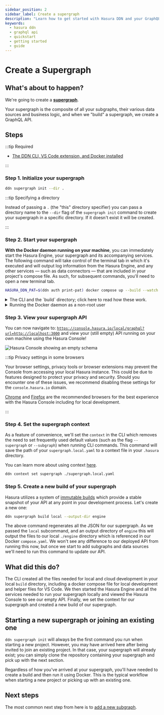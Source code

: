 ```yaml
---
sidebar_position: 2
sidebar_label: Create a supergraph
description: "Learn how to get started with Hasura DDN and your GraphQL API."
keywords:
  - hasura ddn
  - graphql api
  - quickstart
  - getting started
  - guide
---
```



# Create a Supergraph

## What's about to happen?

We're going to create a [**supergraph**](/support/glossary.mdx#supergraph).

Your supergraph is the composite of all your subgraphs, their various data sources and business logic, and when we
"build" a supergraph, we create a GraphQL API.

<Thumbnail src="/img/get-started/ERD/create-supergraph.png" alt="Create a supergraph" width="1000px" />

## Steps

:::tip Required

- [The DDN CLI, VS Code extension, and Docker installed](/getting-started/build/00-prerequisites.mdx)

:::

### Step 1. Initialize your supergraph

```bash title="To initialize your supergraph, from an empty directory, run:"
ddn supergraph init --dir .
```

:::tip Specifying a directory

Instead of passing a `.` (the "this" directory specifier) you can pass a directory name to the `--dir` flag of the
`supergraph init` command to create your supergraph in a specific directory. If it doesn't exist it will be created.

:::

### Step 2. Start your supergraph

**With the Docker daemon running on your machine**, you can immediately start the Hasura Engine, your supergraph and its
accompanying services. The following command will take control of the terminal tab in which it's executed and will
output log information from the Hasura Engine, and any other services — such as data connectors — that are included in
your project's compose file. As such, for subsequent commands, you'll need to open a new terminal tab.

```bash title="From the project's root, run:"
HASURA_DDN_PAT=$(ddn auth print-pat) docker compose up --build --watch
```

<details>
  <summary>
    The CLI and the `build` directory; click here to read how these work.
  </summary>
    The CLI automatically creates a `build` directory for you when running the `ddn supergraph init` command. This
    directory contains all of the JSON necessary to configure and serve your supergraph. The JSON files within it are
    already referenced for you in the docker `compose.yaml` file, allowing you to start your services straight away.

    The `docker compose up` command sets the `HASURA_DDN_PAT` environment variable using a value retrieved from the
    command `ddn auth print-pat` and then uses Docker Compose to start and monitor the Hasura services defined in the
    `compose.yaml` file. Your PAT is your personal access token generated by Hasura DDN and used by the CLI.

    You should see your various services returned as `Running` or `Started` in the terminal. We also use the `--watch`
    flag which will allow us to iteratively modify and test our API locally with blazing-fast feedback loops.

</details>

<details>
  <summary>
    Running the Docker daemon as a non-root user
  </summary>
  If you're running the Docker daemon as a non-root user (rootless mode), `v26.0` now allows you to disable the default
  `host-loopback-isolation` which prevents communication back to the host machine.

To disable this feature, set the environment variable `DOCKERD_ROOTLESS_ROOTLESSKIT_DISABLE_HOST_LOOPBACK` to `false`
before starting the daemon.

This will now allow container-to-host communication via `10.0.2.2` address.

You should also amend this line in your `compose.yaml` files for both the main services and connectors to reflect this
change:

```yaml
extra_hosts:
  - local.hasura.dev=host-gateway
```

to:

```yaml
extra_hosts:
  - local.hasura.dev=10.0.2.2
```

</details>

### Step 3. View your supergraph API

You can now navigate to:
[`https://console.hasura.io/local/graphql?url=http://localhost:3000`](https://console.hasura.io/local/graphql?url=http://localhost:3000)
and view your (still empty) API running on your own machine using the Hasura Console!

![Hasura Console showing an empty schema](/img/get-started/console-init-supergraph.png)

:::tip Privacy settings in some browsers

Your browser settings, privacy tools or browser extensions may prevent the Console from accessing your local Hasura
instance. This could be due to features designed to protect your privacy and security. Should you encounter one of these
issues, we recommend disabling these settings for the `console.hasura.io` domain.

[Chrome](https://www.google.com/chrome/) and [Firefox](https://www.mozilla.org/en-US/firefox/new/) are the recommended
browsers for the best experience with the Hasura Console including for local development.

:::

### Step 4. Set the supergraph context

As a feature of convenience, we'll set the `context` in the CLI which removes the need to set frequently used default
values (such as the flag `--supergraph` or `--subgraph`) when running CLI commands. This command will save the path of
your `supergraph.local.yaml` to a context file in your `.hasura` directory.

You can learn more about using context [here](/cli/commands/ddn_context.mdx).

```bash title="In the project's root directory, run:"
ddn context set supergraph ./supergraph.local.yaml
```

### Step 5. Create a new build of your supergraph

Hasura utilizes a system of [immutable builds](/project-configuration/builds.mdx) which provide a stable snapshot of
your API at any point in your development process. Let's create a new one:

```bash title="From the project's root, run:"
ddn supergraph build local --output-dir engine
```

The above command regenerates all the JSON for our supergraph. As we passed the `local` subcommand, and an output
directory of `engine` this will output the files to our local `./engine` directory which is referenced in our Docker
`compose.yaml`. We won't see any difference to our deployed API from running this now, but once we start to add
subgraphs and data sources we'll need to run this command to update our API.

## What did this do?

The CLI created all the files needed for local and cloud development in your local `build` directory, including a docker
compose file for local development and helper files for VS Code. We then started the Hasura Engine and all the services
needed to run your supergraph locally and viewed the Hasura Console to see our empty API. Finally, we set the context
for our supergraph and created a new build of our supergraph.

## Starting a new supergraph or joining an existing one

`ddn supergraph init` will always be the first command you run when starting a new project. However, you may have
arrived here after being invited to join an existing project. In that case, your supergraph will already exist; you can
simply clone the repository containing your supergraph and pick up with the next section.

Regardless of how you've arrived at your supergraph, you'll have needed to create a build and then run it using Docker.
This is the typical workflow when starting a new project or picking up with an existing one.

## Next steps

The most common next step from here is to [add a new subgraph](/getting-started/build/02-init-subgraph.mdx).
